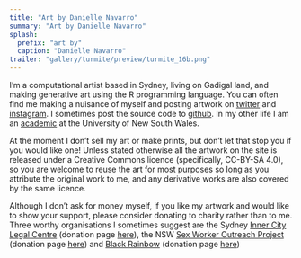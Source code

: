 ```yaml
---
title: "Art by Danielle Navarro"
summary: "Art by Danielle Navarro"
splash:
  prefix: "art by"
  caption: "Danielle Navarro"
trailer: "gallery/turmite/preview/turmite_16b.png"
---
```


I'm a computational artist based in Sydney, living on Gadigal land, and making generative art using the R programming language. You can often find me making a nuisance of myself and posting artwork on [twitter](https://twitter.com/djnavarro) and [instagram](https://www.instagram.com/daniellenavarro77/). I sometimes post the source code to [github](https://github.com/djnavarro). In my other life I am an [academic](https://djnavarro.net/) at the University of New South Wales.

At the moment I don't sell my art or make prints, but don't let that stop you if you would like one! Unless stated otherwise all the artwork on the site is released under a Creative Commons licence (specifically, CC-BY-SA 4.0), so you are welcome to reuse the art for most purposes so long as you attribute the original work to me, and any derivative works are also covered by the same licence. 

Although I don't ask for money myself, if you like my artwork and would like to show your support, please consider donating to charity rather than to me. Three worthy organisations I sometimes suggest are the Sydney [Inner City Legal Centre](https://www.iclc.org.au/) (donation page [here](https://www.iclc.org.au/donate-now/)), the NSW [Sex Worker Outreach Project](https://swop.org.au/) (donation page [here](https://swop.org.au/get-involved/donate)) and [Black Rainbow](http://www.blackrainbow.org.au/) (donation page [here](http://www.blackrainbow.org.au/donate/))

